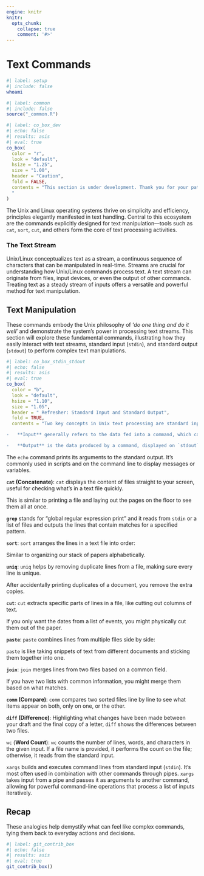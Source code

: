 ```yaml
---
engine: knitr
knitr:
  opts_chunk: 
    collapse: true
    comment: '#>'
---
```


# Text Commands {#sec-txt-cmds}

```bash
#| label: setup
#| include: false
whoami
```


```r
#| label: common
#| include: false
source("_common.R")
```

```r
#| label: co_box_dev
#| echo: false
#| results: asis
#| eval: true
co_box(
  color = "r",
  look = "default", 
  hsize = "1.25", 
  size = "1.00", 
  header = "Caution", 
  fold = FALSE,
  contents = "This section is under development. Thank you for your patience.
  "
)
```

The Unix and Linux operating systems thrive on simplicity and efficiency, principles elegantly manifested in text handling. Central to this ecosystem are the commands explicitly designed for text manipulation—tools such as `cat`, `sort`, `cut`, and others form the core of text processing activities.

### The Text Stream

Unix/Linux conceptualizes text as a stream, a continuous sequence of characters that can be manipulated in real-time. Streams are crucial for understanding how Unix/Linux commands process text. A text stream can originate from files, input devices, or even the output of other commands. Treating text as a steady stream of inputs offers a versatile and powerful method for text manipulation.


<!--

- **`cat`**: Beyond simply displaying the content of files, `cat` is often used to concatenate several text files into one and to work with text streams.
- **`sort`**: As the name suggests, `sort` organizes text lines into a specified order, proving invaluable for data analysis and organization tasks.
- **`cut`**: This command extracts sections from each line of input, making it essential for parsing and processing delimited data.
- **`grep`**: A powerful search tool, `grep` filters text according to patterns, enabling complex data extraction and analysis operations.
- **`awk`**: An entire programming language in itself, `awk` is designed for pattern scanning and processing, offering sophisticated text manipulation capabilities.
- **`sed`**: The stream editor (`sed`) transforms text in a stream, allowing for powerful pattern matching and substitution.

Each of these commands leverages stdin and stdout, enabling them to be combined in pipelines that filter, transform, and manipulate text in complex ways with just a few keystrokes. This section aims to demystify these commands, providing a foundation for understanding and utilizing Unix's rich text manipulation capabilities.

By mastering these commands, you gain the ability to effortlessly manipulate text streams, transforming raw data into structured information. This knowledge is not just a technical skill but a gateway to the deeper philosophy of Unix, where simplicity and efficiency reign supreme.
-->

## Text Manipulation 

These commands embody the Unix philosophy of '*do one thing and do it well*' and demonstrate the system’s power in processing text streams. This section will explore these fundamental commands, illustrating how they easily interact with text streams, standard input (`stdin`), and standard output (`stdout`) to perform complex text manipulations.

```r
#| label: co_box_stdin_stdout
#| echo: false
#| results: asis
#| eval: true
co_box(
  color = "b",
  look = "default", 
  hsize = "1.10", 
  size = "1.05", 
  header = " Refresher: Standard Input and Standard Output", 
  fold = TRUE,
  contents = "Two key concepts in Unix text processing are standard input (`stdin`) and standard output (`stdout`). `stdin` is the default input stream, which often comes from the keyboard or the output of another command. `stdout` is the default output stream, typically the terminal screen. Many Unix commands read from `stdin` when no file is specified and write to `stdout`, allowing the output of one command to become the input of another. This design facilitates the chaining of commands (piping) to perform complex operations in a streamlined manner.

-   **Input** generally refers to the data fed into a command, which can come from `stdin` or be specified as arguments.

-   **Output** is the data produced by a command, displayed on `stdout` unless redirected.")
```

The `echo` command prints its arguments to the standard output. It's commonly used in scripts and on the command line to display messages or variables.

**`cat` (Concatenate)**: `cat` displays the content of files straight to your screen, useful for checking what's in a text file quickly.

This is similar to printing a file and laying out the pages on the floor to see them all at once.

**`grep`** stands for "global regular expression print" and it reads from `stdin` or a list of files and outputs the lines that contain matches for a specified pattern.

**`sort`**: `sort` arranges the lines in a text file into order:

Similar to organizing our stack of papers alphabetically.

**`uniq`**: `uniq` helps by removing duplicate lines from a file, making sure every line is unique.

After accidentally printing duplicates of a document, you remove the extra copies.

**`cut`**: `cut` extracts specific parts of lines in a file, like cutting out columns of text.

If you only want the dates from a list of events, you might physically cut them out of the paper. 

**`paste`**: `paste` combines lines from multiple files side by side:

`paste` is like taking snippets of text from different documents and sticking them together into one.

**`join`**: `join` merges lines from two files based on a common field.

If you have two lists with common information, you might merge them based on what matches. 

**`comm` (Compare)**: `comm` compares two sorted files line by line to see what items appear on both, only on one, or the other.

**`diff` (Difference)**: Highlighting what changes have been made between your draft and the final copy of a letter, `diff` shows the differences between two files.

`wc` (**Word Count**): `wc` counts the number of lines, words, and characters in the given input. If a file name is provided, it performs the count on the file; otherwise, it reads from the standard input.

`xargs` builds and executes command lines from standard input (`stdin`). It's most often used in combination with other commands through pipes. `xargs` takes input from a pipe and passes it as arguments to another command, allowing for powerful command-line operations that process a list of inputs iteratively.

## Recap 

These analogies help demystify what can feel like complex commands, tying them back to everyday actions and decisions.


```r
#| label: git_contrib_box
#| echo: false
#| results: asis
#| eval: true
git_contrib_box()
```